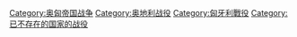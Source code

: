 [[Category:奥匈帝国战争|Category:奥匈帝国战争]]
[[Category:奥地利战役|Category:奥地利战役]]
[[Category:匈牙利戰役|Category:匈牙利戰役]]
[[Category:已不存在的国家的战役|Category:已不存在的国家的战役]]